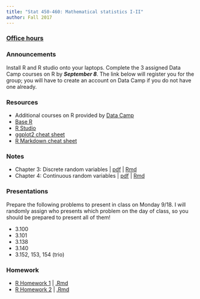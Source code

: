```yaml
---
title: "Stat 450-460: Mathematical statistics I-II"
author: Fall 2017 
---
```



### [Office hours](Schedule.html)

### Announcements

Install R and R studio onto your laptops.  Complete the 3 assigned Data Camp courses on R by ***September 8***.  The link below will register you for the group; you will have to create an account on Data Camp if you do not have one already.

### Resources

  * Additional courses on R provided by [Data Camp](https://www.datacamp.com/)
  * [Base R](https://cran.r-project.org/)
  * [R Studio](https://www.rstudio.com/home/)
  * [ggplot2 cheat sheet](https://www.rstudio.com/wp-content/uploads/2015/03/ggplot2-cheatsheet.pdf)  
  * [R Markdown cheat sheet](https://www.rstudio.com/wp-content/uploads/2015/02/rmarkdown-cheatsheet.pdf)



### Notes

 * Chapter 3: Discrete random variables | [pdf](https://www.dropbox.com/s/dez6w5nqgepexs7/Chapter_3-Discrete.pdf?dl=0) | [Rmd](https://www.dropbox.com/s/2w69winr1hza613/Chapter%203-Discrete.Rmd?dl=0)
 * Chapter 4: Continuous random variables | [pdf](https://www.dropbox.com/s/ao4gsywmreh47hz/Chapter4-continuous.pdf?dl=0) | [Rmd](https://www.dropbox.com/s/7rfb8ovsoplfqnr/Chapter4-continuous.Rmd?dl=0)

### Presentations

Prepare the following problems to present in class on Monday 9/18.  I will randomly assign who presents which problem on the day of class, so you should be prepared to present all of them!

  - 3.100
  - 3.101
  - 3.138
  - 3.140
  - 3.152, 153, 154 (trio)
  


### Homework

* [R Homework 1](R_HW1.html) | [.Rmd](https://www.dropbox.com/s/4zsa47cr0031429/R_HW1.Rmd?dl=0)
* [R Homework 2](R_HW2.html) | [.Rmd](https://www.dropbox.com/s/8angsdzqcetqbc6/R_HW2.Rmd?dl=0)





